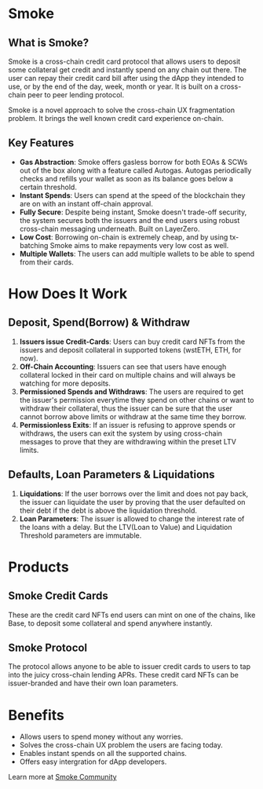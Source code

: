# Smoke

## What is Smoke?

Smoke is a cross-chain credit card protocol that allows users to deposit some collateral get credit and instantly spend on any chain out there. The user can repay their credit card bill after using the dApp they intended to use, or by the end of the day, week, month or year. It is built on a cross-chain peer to peer lending protocol. 

Smoke is a novel approach to solve the cross-chain UX fragmentation problem. It brings the well known credit card experience on-chain. 

## Key Features

- **Gas Abstraction**: Smoke offers gasless borrow for both EOAs & SCWs out of the box along with a feature called Autogas. Autogas periodically checks and refills your wallet as soon as its balance goes below a certain threshold. 
- **Instant Spends**: Users can spend at the speed of the blockchain they are on with an instant off-chain approval. 
- **Fully Secure**: Despite being instant, Smoke doesn't trade-off security, the system secures both the issuers and the end users using robust cross-chain messaging underneath. Built on LayerZero. 
- **Low Cost**: Borrowing on-chain is extremely cheap, and by using tx-batching Smoke aims to make repayments very low cost as well.
- **Multiple Wallets**: The users can add multiple wallets to be able to spend from their cards. 

# How Does It Work

## Deposit, Spend(Borrow) & Withdraw

1. **Issuers issue Credit-Cards**: Users can buy credit card NFTs from the issuers and deposit collateral in supported tokens (wstETH, ETH, for now). 
2. **Off-Chain Accounting**: Issuers can see that users have enough collateral locked in their card on multiple chains and will always be watching for more deposits.
3. **Permissioned Spends and Withdraws**: The users are required to get the issuer's permission everytime they spend on other chains or want to withdraw their collateral, thus the issuer can be sure that the user cannot borrow above limits or withdraw at the same time they borrow. 
4. **Permissionless Exits**: If an issuer is refusing to approve spends or withdraws, the users can exit the system by using cross-chain messages to prove that they are withdrawing within the preset LTV limits. 

## Defaults, Loan Parameters & Liquidations

1. **Liquidations**: If the user borrows over the limit and does not pay back, the issuer can liquidate the user by proving that the user defaulted on their debt if the debt is above the liquidation threshold. 
2. **Loan Parameters**: The issuer is allowed to change the interest rate of the loans with a delay. But the LTV(Loan to Value) and Liquidation Threshold parameters are immutable. 

# Products

## Smoke Credit Cards

These are the credit card NFTs end users can mint on one of the chains, like Base, to deposit some collateral and spend anywhere instantly. 

## Smoke Protocol

The protocol allows anyone to be able to issuer credit cards to users to tap into the juicy cross-chain lending APRs. These credit card NFTs can be issuer-branded and have their own loan parameters. 

# Benefits

- Allows users to spend money without any worries. 
- Solves the cross-chain UX problem the users are facing today. 
- Enables instant spends on all the supported chains. 
- Offers easy intergration for dApp developers. 

Learn more at [Smoke Community](https://smoke.money)

